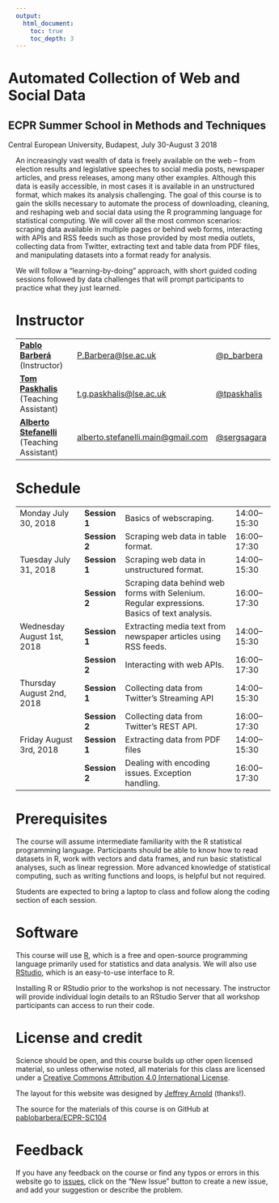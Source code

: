 ```yaml
---
output:
  html_document:
    toc: true
    toc_depth: 3
---
```


<div class="container">
<div class="jumbotron" style="margin-left:-15px">
<h1 class="title">Automated Collection of Web and Social Data</h1>
<h2 class="subtitle">ECPR Summer School in Methods and Techniques</h2>
<p>Central European University, Budapest, July 30-August 3 2018</p>
</div>
</div>

An increasingly vast wealth of data is freely available on the web -- from election results and legislative speeches to social media posts, newspaper articles, and press releases, among many other examples. Although this data is easily accessible, in most cases it is available in an unstructured format, which makes its analysis challenging. The goal of this course is to gain the skills necessary to automate the process of downloading, cleaning, and reshaping web and social data using the R programming language for statistical computing. We will cover all the most common scenarios: scraping data available in multiple pages or behind web forms, interacting with APIs and RSS feeds such as those provided by most media outlets, collecting data from Twitter, extracting text and table data from PDF files, and manipulating datasets into a format ready for analysis.

We will follow a "learning-by-doing" approach, with short guided coding sessions followed by data challenges that will prompt participants to practice what they just learned.

# Instructor

<table class = "table table-striped">
<tr>
<td><a href="http://www.pablobarbera.com"><strong>Pablo Barberá</strong></a> (Instructor)</td>
<td><a href="mailto:P.Barbera@lse.ac.uk">P.Barbera@lse.ac.uk</a></td>
<td><a href="https://www.twitter.com/p_barbera">@p_barbera</a></td>
</tr>
<tr>
<td><a href="https://tom.paskhal.is/"><strong>Tom Paskhalis</strong></a> (Teaching Assistant)</td>
<td><a href="mailto:t.g.paskhalis@lse.ac.uk">t.g.paskhalis@lse.ac.uk</a></td>
<td><a href="https://www.twitter.com/tpaskhalis">@tpaskhalis</a></td>
</tr>
<tr>
<td><a href="https://alberto-stefanelli.netlify.com/"><strong>Alberto Stefanelli</strong></a> (Teaching Assistant)</td>
<td><a href="mailto:alberto.stefanelli.main@gmail.com">alberto.stefanelli.main@gmail.com</a></td>
<td><a href="https://www.twitter.com/sergsagara">@sergsagara</a></td>
</tr>
</table>


# Schedule

<table class = "table table-striped table-hover">
<tr>
<td>Monday July 30, 2018</td>
<td><b>Session 1</b></td>
<td>Basics of webscraping. </td>
<td> 14:00&ndash;15:30 </td>
</tr>

<tr>
<td></td>
<td><b>Session 2</b></td>
<td>Scraping web data in table format.</td>
<td> 16:00&ndash;17:30 </td>
</tr>

<td>Tuesday July 31, 2018</td>
<td><b>Session 1</b></td>
<td>Scraping web data in unstructured format.</td>
<td> 14:00&ndash;15:30 </td>
</tr>

<tr>
<td></td>
<td><b>Session 2</b></td>
<td>Scraping data behind web forms with Selenium. Regular expressions. Basics of text analysis.</td>
<td> 16:00&ndash;17:30 </td>
</tr>


<td>Wednesday August 1st, 2018</td>
<td><b>Session 1</b></td>
<td>Extracting media text from newspaper articles using RSS feeds.</td>
<td> 14:00&ndash;15:30 </td>
</tr>

<tr>
<td></td>
<td><b>Session 2</b></td>
<td>Interacting with web APIs.</td>
<td> 16:00&ndash;17:30 </td>
</tr>

<td>Thursday August 2nd, 2018</td>
<td><b>Session 1</b></td>
<td>Collecting data from Twitter's Streaming API</td>
<td> 14:00&ndash;15:30 </td>
</tr>

<tr>
<td></td>
<td><b>Session 2</b></td>
<td>Collecting data from Twitter's REST API.</td>
<td> 16:00&ndash;17:30 </td>
</tr>

<td>Friday August 3rd, 2018</td>
<td><b>Session 1</b></td>
<td>Extracting data from PDF files</td>
<td> 14:00&ndash;15:30 </td>
</tr>

<tr>
<td></td>
<td><b>Session 2</b></td>
<td>Dealing with encoding issues. Exception handling.</td>
<td> 16:00&ndash;17:30 </td>
</tr>

</table>


# Prerequisites

The course will assume intermediate familiarity with the R statistical programming language. Participants should be able to know how to read datasets in R, work with vectors and data frames, and run basic statistical analyses, such as linear regression. More advanced knowledge of statistical computing, such as writing functions and loops, is helpful but not required.

Students are expected to bring a laptop to class and follow along the coding section of each session.

# Software 

This course will use [R](https://www.r-project.org/), which is a free and open-source programming language primarily used for statistics and data analysis. We will also use [RStudio](https://www.rstudio.com/), which is an easy-to-use interface to R. 

Installing R or RStudio prior to the workshop is not necessary. The instructor will provide individual login details to an RStudio Server that all workshop participants can access to run their code.

# License and credit

Science should be open, and this course builds up other open licensed material, so unless otherwise noted, all materials for this class are licensed under a <a rel="license" href="https://creativecommons.org/licenses/by/4.0/">Creative Commons Attribution 4.0 International License</a>.

The layout for this website was designed by [Jeffrey Arnold](http://www.jrnold.me/) (thanks!).

The source for the materials of this course is on GitHub at <a href="https://github.com/pablobarbera/ECPR-SC104">pablobarbera/ECPR-SC104</a>

# Feedback

If you have any feedback on the course or find any typos or errors in this website go to [issues](https://github.com/pablobarbera/ECPR-SC104/issues), click on the "New Issue" button to create a new issue, and add your suggestion or describe the problem.


